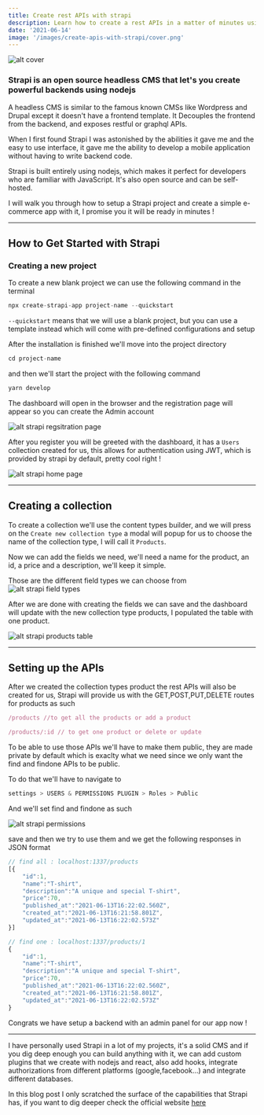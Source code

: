 ```yaml
---
title: Create rest APIs with strapi
description: Learn how to create a rest APIs in a matter of minutes using Strapi !
date: '2021-06-14'
image: '/images/create-apis-with-strapi/cover.png'
---
```


![alt cover](/images/create-apis-with-strapi/cover.png)

### Strapi is an open source headless CMS that let's you create powerful backends using nodejs

A headless CMS is similar to the famous known CMSs like Wordpress and Drupal except it doesn't have a frontend template.
It Decouples the frontend from the backend, and exposes restful or graphql APIs.

When I first found Strapi I was astonished by the abilities it gave me and the easy to use interface, it gave me the ability to
develop a mobile application without having to write backend code.

Strapi is built entirely using nodejs, which makes it perfect for developers who are familiar with JavaScript. 
It's also open source and can be self-hosted.

I will walk you through how to setup a Strapi project and create a simple e-commerce app with it, I promise you it will be ready in minutes !

---

## How to Get Started with Strapi

### Creating a new project

To create a new blank project we can use the following command in the terminal

```js
npx create-strapi-app project-name --quickstart
```

`--quickstart` means that we will use a blank project, but you can use a template instead which will come with
pre-defined configurations and setup

After the installation is finished we'll move into the project directory

```js
cd project-name
```
and then we'll start the project with the following command

```js
yarn develop
```
The dashboard will open in the browser and the registration page will appear so you can 
create the Admin account

![alt strapi regsitration page](/images/create-apis-with-strapi/register-admin.png)

After you register you will be greeted with the dashboard, it has a `Users` collection created for us, 
this allows for authentication using JWT, which is provided by strapi by default, pretty cool right !

![alt strapi home page](/images/create-apis-with-strapi/homepage.png)

---

## Creating a collection

To create a collection we'll use the content types builder, and we will press on the `Create new collection type`
a modal will popup for us to choose the name of the collection type, I will call it `Products`.

Now we can add the fields we need, we'll need a name for the product, an id, a price and a description, 
we'll keep it simple.

Those are the different field types we can choose from 
![alt strapi field types](/images/create-apis-with-strapi/field-types.png)

After we are done with creating the fields we can save and the dashboard will update with the new collection type products, 
I populated the table with one product.

![alt strapi products table](/images/create-apis-with-strapi/products.png)

---

## Setting up the APIs

After we created the collection types product the rest APIs will also be created for us, Strapi will provide us with the
GET,POST,PUT,DELETE routes for products as such

```js
/products //to get all the products or add a product 

/products/:id // to get one product or delete or update
```
To be able to use those APIs we'll have to make them public, they are made private by default which is exaclty what we need
since we only want the find and findone APIs to be public.

To do that we'll have to navigate to 

```js
settings > USERS & PERMISSIONS PLUGIN > Roles > Public
```
And we'll set find and findone as such

![alt strapi permissions](/images/create-apis-with-strapi/permissions.png)

save and then we try to use them and we get the following responses in JSON format

```js
// find all : localhost:1337/products
[{
    "id":1,
    "name":"T-shirt",
    "description":"A unique and special T-shirt",
    "price":70,
    "published_at":"2021-06-13T16:22:02.560Z",
    "created_at":"2021-06-13T16:21:58.801Z",
    "updated_at":"2021-06-13T16:22:02.573Z"
}]

// find one : localhost:1337/products/1
{
    "id":1,
    "name":"T-shirt",
    "description":"A unique and special T-shirt",
    "price":70,
    "published_at":"2021-06-13T16:22:02.560Z",
    "created_at":"2021-06-13T16:21:58.801Z",
    "updated_at":"2021-06-13T16:22:02.573Z"
}

```

Congrats we have setup a backend with an admin panel for our app now !

---

I have personally used Strapi in a lot of my projects, it's a solid CMS and if you dig deep enough you can build anything with it,
we can add custom plugins that we create with nodejs and react, also add hooks, integrate authorizations from different platforms (google,facebook...) and integrate different databases.

In this blog post I only scratched the surface of the capabilities that Strapi has, if you want to dig deeper check the official website <a href="https://strapi.io/" target="blank">here</a>






